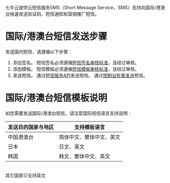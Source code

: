 七牛云提供云短信服务SMS（Short Message Service，SMS）支持向国际/港澳台快速发送验证码、短信通知和营销推广短信。

# 国际/港澳台短信发送步骤
发送国内短信，请遵循以下步骤：
1. 添加签名。
短信签名必须遵循[短信签名审核标准](https://developer.qiniu.com/sms/manual/5816/signature-specification)，且经过审核。
2. 添加模板。
短信模板必须遵循[短信模板审核标准](https://developer.qiniu.io/sms/manual/5814/template-specification)，且经过审核。
3. 发送短信。
通过[短信服务API](https://developer.qiniu.com/sms/manual/5824/through-the-api-send-text-messages)发送短信。
通过[控制台批量发送](https://developer.qiniu.com/sms/manual/5823/the-console-send-sms)短信。

# 国际/港澳台短信模板说明
如您需要发送国际/港澳台短信，请注意国际短信语言支持说明：

|发送目的国家与地区|支持模板语言|
|---|---|
|中国港澳台|简体中文、繁体中文、英文|
|日本|日文、英文|
|韩国|韩文、繁体中文、英文|

</br> 其它国家只支持英文